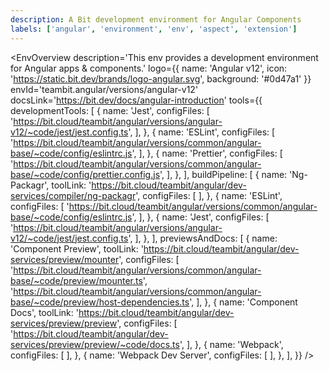 ```yaml
---
description: A Bit development environment for Angular Components
labels: ['angular', 'environment', 'env', 'aspect', 'extension']
---
```



<EnvOverview
  description='This env provides a development environment for Angular apps & components.'
  logo={{
    name: 'Angular v12',
    icon: 'https://static.bit.dev/brands/logo-angular.svg',
    background: '#0d47a1'
  }}
  envId='teambit.angular/versions/angular-v12'
  docsLink='https://bit.dev/docs/angular-introduction'
  tools={{
    developmentTools: [
      {
        name: 'Jest',
        configFiles: [
          'https://bit.cloud/teambit/angular/versions/angular-v12/~code/jest/jest.config.ts',
        ],
      },
      {
        name: 'ESLint',
        configFiles: [
          'https://bit.cloud/teambit/angular/versions/common/angular-base/~code/config/eslintrc.js',
        ],
      },
      {
        name: 'Prettier',
        configFiles: [
          'https://bit.cloud/teambit/angular/versions/common/angular-base/~code/config/prettier.config.js',
        ],
      },
    ],
    buildPipeline: [
      {
        name: 'Ng-Packagr',
        toolLink: 'https://bit.cloud/teambit/angular/dev-services/compiler/ng-packagr',
        configFiles: [
        ],
      },
      {
        name: 'ESLint',
        configFiles: [
          'https://bit.cloud/teambit/angular/versions/common/angular-base/~code/config/eslintrc.js',
        ],
      },
      {
        name: 'Jest',
        configFiles: [
          'https://bit.cloud/teambit/angular/versions/angular-v12/~code/jest/jest.config.ts',
        ],
      },
    ],
    previewsAndDocs: [
      {
        name: 'Component Preview',
        toolLink: 'https://bit.cloud/teambit/angular/dev-services/preview/mounter',
        configFiles: [
          'https://bit.cloud/teambit/angular/versions/common/angular-base/~code/preview/mounter.ts',
          'https://bit.cloud/teambit/angular/versions/common/angular-base/~code/preview/host-dependencies.ts',
        ],
      },
      {
        name: 'Component Docs',
        toolLink: 'https://bit.cloud/teambit/angular/dev-services/preview/preview',
        configFiles: [
          'https://bit.cloud/teambit/angular/dev-services/preview/preview/~code/docs.ts',
        ],
      },
      {
        name: 'Webpack',
        configFiles: [
        ],
      },
      {
        name: 'Webpack Dev Server',
        configFiles: [
        ],
      },
    ],
  }} />
